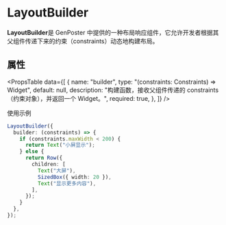 # LayoutBuilder

**LayoutBuilder**是 GenPoster 中提供的一种布局响应组件，它允许开发者根据其父组件传递下来的约束（constraints）动态地构建布局。


## 属性

<PropsTable
  data={[
    {
      name: "builder",
      type: "(constraints: Constraints) => Widget",
      default: null,
      description:
        "构建函数，接收父组件传递的 constraints（约束对象），并返回一个 Widget。",
      required: true,
    },
  ]}
/>

使用示例

```typescript
LayoutBuilder({
  builder: (constraints) => {
    if (constraints.maxWidth < 200) {
      return Text("小屏显示");
    } else {
      return Row({
        children: [
          Text("大屏"),
          SizedBox({ width: 20 }),
          Text("显示更多内容"),
        ],
      });
    }
  },
});
```
